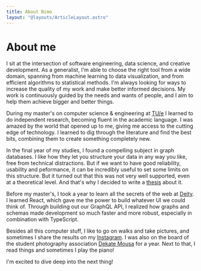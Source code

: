 ```yaml
---
title: About Nimo
layout: "@layouts/ArticleLayout.astro"
---
```



# About me

I sit at the intersection of software engineering, data science, and creative development. As a generalist, I'm able to choose the right tool from a wide domain, spanning from machine learning to data visualization, and from efficient algorithms to statistical methods. I'm always looking for ways to increase the quality of my work and make better informed decisions. My work is continuously guided by the needs and wants of people, and I aim to help them achieve bigger and better things.

During my master's on computer science & engineering at [TU/e](https://tue.nl/) I learned to do independent research, becoming fluent in the academic language. I was amazed by the world that opened up to me, giving me access to the cutting edge of technology. I learned to dig through the literature and find the best bits, combining them to create something completely new.

In the final year of my studies, I found a compelling subject in graph databases. I like how they let you structure your data in any way you like, free from technical distractions. But if we want to have good reliability, usability and peformance, it can be incredibly useful to set some limits on this structure. But it turned out that this was not very well supported, even at a theoretical level. And that's why I decided to write a [thesis](https://github.com/nimobeeren/thesis/raw/main/docs/thesis.pdf) about it.

Before my master's, I took a year to learn all the secrets of the web at [Deity](https://deity.io/). I learned React, which gave me the power to build whatever UI we could think of. Through building out our GraphQL API, I realized how graphs and schemas made development so much faster and more robust, especially in combination with TypeScript.

Besides all this computer stuff, I like to go on walks and take pictures, and sometimes I share the results on my [Instagram](https://instagram.com/nimobeeren/). I was also on the board of the student photography association [Dekate Mousa](https://dekatemousa.nl/) for a year. Next to that, I read things and sometimes I play the piano!

I'm excited to dive deep into the next thing!
